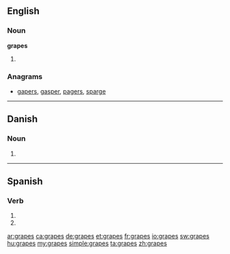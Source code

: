 ==English==

===Noun===
'''grapes'''

# {{plural of|[[grape]]}}

===Anagrams===
* [[gapers#English|gapers]], [[gasper#English|gasper]], [[pagers#English|pagers]], [[sparge#English|sparge]]

----

==Danish==

===Noun===
{{infl|da|noun form|g=c}}

# {{form of|genitive singular indefinite|grape|lang=da}}

----

==Spanish==

===Verb===
{{es-verb-form|grapar}}

# {{es-verb form of|ending=ar|mood=imperative|sense=negative|pers=2|formal=no|number=singular|[[grapar]]}}
# {{es-verb form of|ending=ar|mood=subjunctive|tense=present|pers=2|formal=no|number=singular|[[grapar]]}}

[[ar:grapes]]
[[ca:grapes]]
[[de:grapes]]
[[et:grapes]]
[[fr:grapes]]
[[io:grapes]]
[[sw:grapes]]
[[hu:grapes]]
[[my:grapes]]
[[simple:grapes]]
[[ta:grapes]]
[[zh:grapes]]